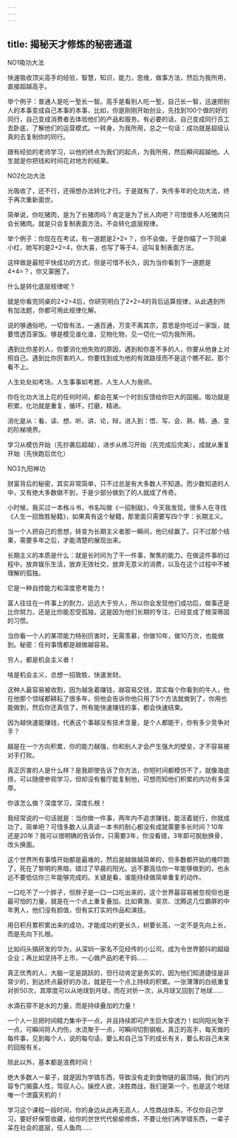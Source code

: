```yaml
---
---
---
```

title: 揭秘天才修炼的秘密通道
---



NO1吸功大法

快速吸收顶尖高手的经验，智慧，知识，能力，思维，做事方法，然后为我所用，直接超越高手。

举个例子：普通人是吃一堑长一智。高手是看别人吃一堑，自己长一智，迅速把别人的本事变成自己本事的本事，比如，你是刚刚开始创业，先找到100个做的好的同行，自己变成消费者去体验他们的产品和服务。有必要的话，自己变成同行员工去卧底，了解他们的运营模式。一转身，为我所用，总之一句话：成功就是超级认真的去复制你的同行。

跟有经验的老师学习，以他的终点为我们的起点，为我所用，然后瞬间超越他。人生就是你把钱和时间花对地方的结果。

NO2化功大法

光吸收了，还不行，还得想办法转化才行。于是就有了，失传多年的化功大法，终于再次重新面世。

简单说，你吃猪肉，是为了长猪肉吗？肯定是为了长人肉吧？可惜很多人吃猪肉只会长猪肉。就是只会复制表面方法，不会转化底层规律。

举个例子：你现在在考试，有一道题是2+2=？，你不会做，于是你瞄了一下同桌小红，她写的是2+2=4，你大喜，也写了等于4，这叫复制表面方法。

这样做是最短平快成功的方式，但是可惜不长久，因为当你看到下一道题是4+4=？，你又蒙圈了。

什么是转化底层规律呢？

就是你看完同桌的2+2=4后，你研究明白了2+2=4的背后运算规律，从此遇到所有加法题，你都可用此规律化解。

说的够通俗吧，一切皆有法，一通百通，万变不离其宗，意思是你吃过一家饭，就要悟透百家饭。够是模见谁化谁，见物化物，见一切化一切为我所用。

遇到比你差的人，你要消化他失败的原因，遇到和你差不多的人，你要从他身上对照自己。遇到比你厉害的人，你要找到成为他的有效路径而不是这个瞧不起，那个看不上。

人生处处如考场，人生事事如考题，人生人人为我师。

你在化功大法上花的任何时间，都会在某一个时刻反馈给你巨大的固报。吸功就是积累，化功就是重复，循环，打磨，精进。

消化是从：看、读、想、听、讲、论，辩，进入到：悟、写、会、熟、精、通、变的阶梯境界。

学习从模仿开始（先抄袭后超越），进步从练习开始（先完成后完美），成就从重复开始（先快跑后优化）

NO3九阳神功

财富背后的秘密，其实非常简单，只不过总是有大多数人不知道。而少数知道的人中，又有绝大多数做不到，于是少部分做到了的人就成了传奇。

小时候，我买过一本格斗书，书名叫做《一招制敌》，今天我发现，很多人在寻找《人生一招致胜秘籍》，如果真有这个秘籍，那里面只需要写四个字：长期主义。

当一个人把自己的思想，转变为长期主义者那一瞬间，他已经赢了。只不过那个结果，需要多年之后，才能清楚的展现出来。

长期主义的本质是什么：就是长时间为了干一件事，聚焦的能力。在做这件事的过程中，放弃娱乐生活，放弃无效社交，放弃无意义的消费，以及在这个过程中不被理解的孤独。

它是一种自控能力和深度思考能力！

富人往往在一件事上的耐力，远远大于穷人，所以你会发现他们成功后，做事还是比你努力，还是比你能忍受孤独，这是因为他们长期的专注，已经变成了根深蒂固的习惯。

当你看一个人的某项能力特别厉害时，无需羡慕，你做10年，做10万次，也能做到。秘密：任何事情都是越做越容易。

穷人，都是机会主义者！

啥是机会主义，总想一招致胜，快速发财。

这种人最容易被收割，因为越急着赚钱，越容易交钱，其实每个你看到的牛人，他在他那个领域都耕耘了很多年，但他会告诉你他只用了5个方法就做到了，你用也能做到，然后你还真信了，所有能快速赚钱的事，都会快速结束。

因为越快速能赚钱，代表这个事越没有技术含量，是个人都能干，你有多少竞争对手？

越是在一个方向积累，你的能力越强，你和别人才会产生强大的壁垒，才不容易被对手打败。

真正厉害的人是什么样？是我即使告诉了你方法，你短时间都模仿不了，就像海底捞，可以随便参观学习，但却没有餐厅能复制他，可想而知他们积累的内功有多深厚。

你该怎么做？深度学习，深度扎根！

我经常说的一句话就是：当你做一件事，两年内不追求赚钱，能活着就行，你就成功了，简单吧？可惜多数人认真读一本书的耐心都没有成就需要多长时间？10年还是20年？我可以很明确的告诉你，只需要3年，你没看错，3年即可脱胎换骨，改头换面。

这个世界所有事情开始都是最难的，然后是越做越简单的，但多数都开始的难吓跑了，死在了黎明的黑暗，错过了早晨的阳光。远不要高估你一年能够做到的，也永远不要低估你三年能够完成的。关键是看，谁能持续做简单重复的动作。

一口吃不了一个胖子，但胖子是一口一口吃出来的，这个世界最容易被忽视但也是最可怕的力量，就是在一个点上重复叠加。比如黄渤、吴京、沈腾这几位霸屏的中年男人，他们没有颜值，但有实打实的作品和演技。

用日积月累积累出来的成功，才能成功的更长久，树要长高，一定不是先向上长，而是先向下扎根。

比如闷头搞研发的华为，从深圳一家名不见经传的小公司，成为令世界颤抖的超级企业；再比如坚持不上市，一心做产品的老干妈……

真正优秀的人，大脑一定是跳跃的，但行动肯定是务实的，因为他们知道捷径是非常少的，到达终点最好的办法，就是在一个点上持续的积累。一张薄薄的白纸重复对折50次，其厚度可以从地球到月球，而在对折一次，从月球又回到了地球……

水滴石穿不是水的力量，而是持续叠加的力量！

一个人一旦把时间精力集中于一点，并且持续即可产生巨大穿透力！如同阳光聚于一点，可瞬间将人灼伤，水流聚于一点，可瞬间切割钢板。真正的高手，每天做的每件事，见到每个人，说的每句话，要么和自己当下的成长有关，要么和自己未来的回报有关。

除此以外，基本都是浪费时间！

绝大多数人一辈子，就是因为学错东西，导致没有走到食物链的最顶端，我们的内容专门揭露人性，驾驭人心，操控人欲，决胜商战，我们是第一个，也是这个地球唯一个泄露天机的！

学习这个课程一段时间，你的身边从此再无高人，人性商战体系，不仅你自己学习，要好好保管收藏，给你的世世代代偷偷修炼，不要让他们再学错东西，一辈子呆在社会的底层，任人鱼肉……